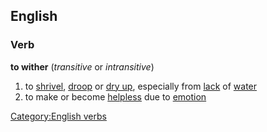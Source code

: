 ==English==
===Verb===
'''to wither'''  (''transitive'' or ''intransitive'')
#to [[shrivel]], [[droop]] or [[dry up]], especially from [[lack]] of [[water]]
#to make or become [[helpless]] due to [[emotion]]
[[Category:English verbs]]